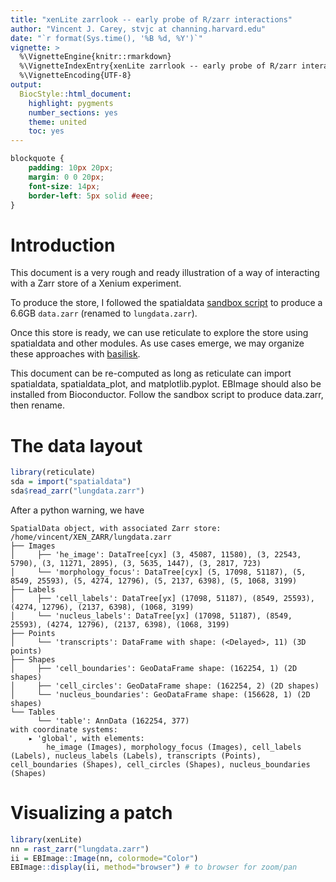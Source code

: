 ```yaml
---
title: "xenLite zarrlook -- early probe of R/zarr interactions"
author: "Vincent J. Carey, stvjc at channing.harvard.edu"
date: "`r format(Sys.time(), '%B %d, %Y')`"
vignette: >
  %\VignetteEngine{knitr::rmarkdown}
  %\VignetteIndexEntry{xenLite zarrlook -- early probe of R/zarr interactions}
  %\VignetteEncoding{UTF-8}
output:
  BiocStyle::html_document:
    highlight: pygments
    number_sections: yes
    theme: united
    toc: yes
---
```


```css
blockquote {
    padding: 10px 20px;
    margin: 0 0 20px;
    font-size: 14px;
    border-left: 5px solid #eee;
}
```

# Introduction

This document is a very rough and ready illustration
of a way of interacting with a Zarr store of a
Xenium experiment.

To produce the store, I followed the
spatialdata [sandbox script](https://github.com/giovp/spatialdata-sandbox/blob/main/xenium_2.0.0_io/to_zarr.py)
to produce a 6.6GB `data.zarr` (renamed to `lungdata.zarr`).

Once this store is ready, we can use
reticulate to explore the store using
spatialdata and other modules.  As use
cases emerge, we may organize these
approaches with [basilisk](https://bioconductor.org/packages/basilisk).

This document can be re-computed as long as
reticulate can import spatialdata, spatialdata_plot,
and matplotlib.pyplot.  EBImage should also be installed
from Bioconductor.   Follow the sandbox script to produce
data.zarr, then rename.

# The data layout

```r
library(reticulate)
sda = import("spatialdata")
sda$read_zarr("lungdata.zarr")
```

After a python warning, we have
```
SpatialData object, with associated Zarr store: /home/vincent/XEN_ZARR/lungdata.zarr
├── Images
│     ├── 'he_image': DataTree[cyx] (3, 45087, 11580), (3, 22543, 5790), (3, 11271, 2895), (3, 5635, 1447), (3, 2817, 723)
│     └── 'morphology_focus': DataTree[cyx] (5, 17098, 51187), (5, 8549, 25593), (5, 4274, 12796), (5, 2137, 6398), (5, 1068, 3199)
├── Labels
│     ├── 'cell_labels': DataTree[yx] (17098, 51187), (8549, 25593), (4274, 12796), (2137, 6398), (1068, 3199)
│     └── 'nucleus_labels': DataTree[yx] (17098, 51187), (8549, 25593), (4274, 12796), (2137, 6398), (1068, 3199)
├── Points
│     └── 'transcripts': DataFrame with shape: (<Delayed>, 11) (3D points)
├── Shapes
│     ├── 'cell_boundaries': GeoDataFrame shape: (162254, 1) (2D shapes)
│     ├── 'cell_circles': GeoDataFrame shape: (162254, 2) (2D shapes)
│     └── 'nucleus_boundaries': GeoDataFrame shape: (156628, 1) (2D shapes)
└── Tables
      └── 'table': AnnData (162254, 377)
with coordinate systems:
    ▸ 'global', with elements:
        he_image (Images), morphology_focus (Images), cell_labels (Labels), nucleus_labels (Labels), transcripts (Points), cell_boundaries (Shapes), cell_circles (Shapes), nucleus_boundaries (Shapes)
```

# Visualizing a patch


```r
library(xenLite)
nn = rast_zarr("lungdata.zarr")
ii = EBImage::Image(nn, colormode="Color")
EBImage::display(ii, method="browser") # to browser for zoom/pan
```
